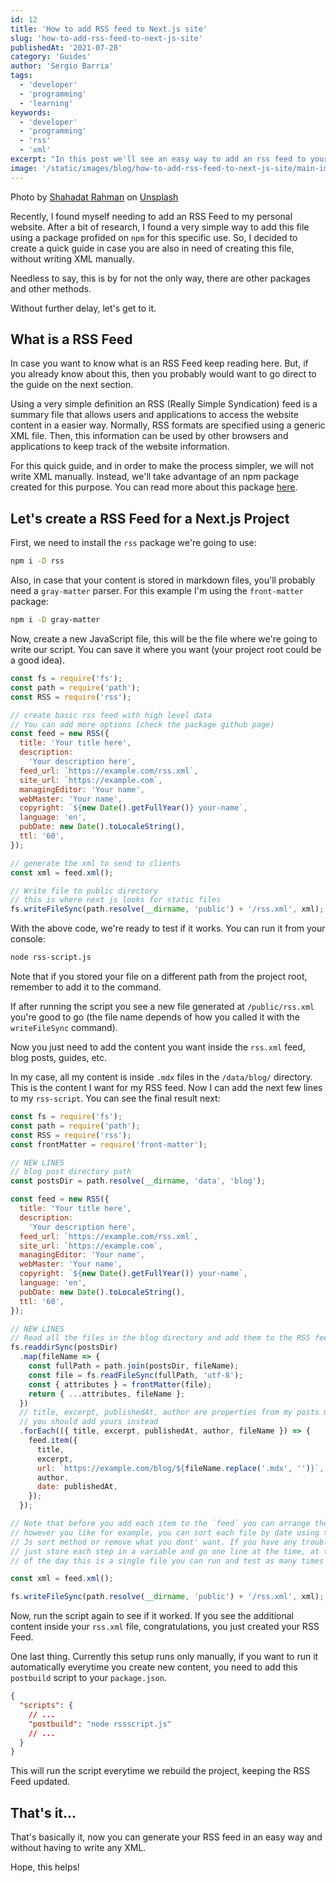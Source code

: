 ```yaml
---
id: 12
title: 'How to add RSS feed to Next.js site'
slug: 'how-to-add-rss-feed-to-next-js-site'
publishedAt: '2021-07-28'
category: 'Guides'
author: 'Sergio Barria'
tags:
  - 'developer'
  - 'programming'
  - 'learning'
keywords:
  - 'developer'
  - 'programming'
  - 'rss'
  - 'xml'
excerpt: "In this post we'll see an easy way to add an rss feed to your Next.Js website without writing XML"
image: '/static/images/blog/how-to-add-rss-feed-to-next-js-site/main-image.jpg'
---
```


Photo by <a href="https://unsplash.com/@hishahadat?utm_source=unsplash&utm_medium=referral&utm_content=creditCopyText">Shahadat Rahman</a> on <a href="https://unsplash.com/s/photos/xml?utm_source=unsplash&utm_medium=referral&utm_content=creditCopyText">Unsplash</a>

Recently, I found myself needing to add an RSS Feed to my personal website. After a bit of research, I found a very simple way to add this file using a package profided on `npm` for this specific use. So, I decided to create a quick guide in case you are also in need of creating this file, without writing XML manually.

Needless to say, this is by for not the only way, there are other packages and other methods.

Without further delay, let's get to it.

## What is a RSS Feed

In case you want to know what is an RSS Feed keep reading here. But, if you already know about this, then you probably would want to go direct to the guide on the next section.

Using a very simple definition an RSS (Really Simple Syndication) feed is a summary file that allows users and applications to access the website content in a easier way. Normally, RSS formats are specified using a generic XML file. Then, this information can be used by other browsers and applications to keep track of the website information.

For this quick guide, and in order to make the process simpler, we will not write XML manually. Instead, we'll take advantage of an npm package created for this purpose. You can read more about this package [here](https://github.com/dylang/node-rss).

## Let's create a RSS Feed for a Next.js Project

First, we need to install the `rss` package we're going to use:
```bash
npm i -D rss
```

Also, in case that your content is stored in markdown files, you'll probably need a `gray-matter` parser. For this example I'm using the `front-matter` package:
```bash
npm i -D gray-matter
```

Now, create a new JavaScript file, this will be the file where we're going to write our script. You can save it where you want (your project root could be a good idea).

```js:rss-script.js
const fs = require('fs');
const path = require('path');
const RSS = require('rss');

// create basic rss feed with high level data
// You can add more options (check the package github page)
const feed = new RSS({
  title: 'Your title here',
  description:
    'Your description here',
  feed_url: `https://example.com/rss.xml`,
  site_url: `https://example.com`,
  managingEditor: 'Your name',
  webMaster: 'Your name',
  copyright: `${new Date().getFullYear()} your-name`,
  language: 'en',
  pubDate: new Date().toLocaleString(),
  ttl: '60',
});

// generate the xml to send to clients
const xml = feed.xml();

// Write file to public directory
// this is where next js looks for static files
fs.writeFileSync(path.resolve(__dirname, 'public') + '/rss.xml', xml); 
```

With the above code, we're ready to test if it works. You can run it from your console:
```bash
node rss-script.js
```
Note that if you stored your file on a different path from the project root, remember to add it to the command.

If after running the script you see a new file generated at `/public/rss.xml` you're good to go (the file name depends of how you called it with the `writeFileSync` command).

Now you just need to add the content you want inside the `rss.xml` feed, blog posts, guides, etc.

In my case, all my content is inside `.mdx` files in the `/data/blog/` directory. This is the content I want for my RSS feed. Now I can add the next few lines to my `rss-script`. You can see the final result next:

```js:rss-script.js
const fs = require('fs');
const path = require('path');
const RSS = require('rss');
const frontMatter = require('front-matter');

// NEW LINES
// blog post directory path
const postsDir = path.resolve(__dirname, 'data', 'blog');

const feed = new RSS({
  title: 'Your title here',
  description:
    'Your description here',
  feed_url: `https://example.com/rss.xml`,
  site_url: `https://example.com`,
  managingEditor: 'Your name',
  webMaster: 'Your name',
  copyright: `${new Date().getFullYear()} your-name`,
  language: 'en',
  pubDate: new Date().toLocaleString(),
  ttl: '60',
});

// NEW LINES
// Read all the files in the blog directory and add them to the RSS feed
fs.readdirSync(postsDir)
  .map(fileName => {
    const fullPath = path.join(postsDir, fileName);
    const file = fs.readFileSync(fullPath, 'utf-8');
    const { attributes } = frontMatter(file);
    return { ...attributes, fileName };
  })
  // title, excerpt, publishedAt, author are properties from my posts metadata
  // you should add yours instead
  .forEach(({ title, excerpt, publishedAt, author, fileName }) => {
    feed.item({
      title,
      excerpt,
      url: `https://example.com/blog/${fileName.replace('.mdx', '')}`,
      author,
      date: publishedAt,
    });
  });

// Note that before you add each item to the `feed` you can arrange them 
// however you like for example, you can sort each file by date using the 
// Js sort method or remove what you dont' want. If you have any trouble, 
// just store each step in a variable and go one line at the time, at the end
// of the day this is a single file you can run and test as many times as you want.

const xml = feed.xml();

fs.writeFileSync(path.resolve(__dirname, 'public') + '/rss.xml', xml); 
```

Now, run the script again to see if it worked. If you see the additional content inside your `rss.xml` file, congratulations, you just created your RSS Feed.

One last thing. Currently this setup runs only manually, if you want to run it automatically everytime you create new content, you need to add this `postbuild` script to your `package.json`.
```json
{
  "scripts": {
    // ...
    "postbuild": "node rssscript.js"
    // ...
  }
}
```
This will run the script everytime we rebuild the project, keeping the RSS Feed updated.

## That's it...
That's basically it, now you can generate your RSS feed in an easy way and without having to write any XML.

Hope, this helps!